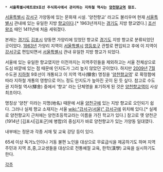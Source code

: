  * '''서울특별시메트로9호선 주식회사에서 관리하는 지하철 역사는 [[양천향교역]] 참조.'''

[[서울특별시]] [[강서구]] 가양동에 있는 문화재 시설. '양천향교' 라고도 불리우며 현재 [[서울특별시]] 관내에 있는 유일한 지방 [[향교]]이다.[* 1963년까지는 [[경기도]] 지방 향교였다.] [[조선]]왕조 때인 1411년에 처음 세워졌다.  

본래는 [[경기도]] [[김포시]] 양동면 가양리에 있었던 향교로 [[경기도]] 지방 향교로 분류되었던 곳이었다. [[1963년]] 가양리 지역이 [[서울특별시]] [[영등포구]] 관할로 편입되고 후에 이 지역이 [[강서구(서울)|강서구]]로 편입되면서 [[서울특별시]] 관내 유일한 지방 향교가 되었다. 

서울에 있는 유일한 향교였지만 이전까지는 지역주민들을 제외하고는 서울 전체상으로 도심 바깥에 있는 점 때문에 인지도가 그리 높지 않았던 곳이었다. 하지만 [[2009년]] [[7월]] 수도권 [[지하철]] 9호선이 개통되고 이 지역 역사(驛舍) 명칭을 '[[양천향교역]]' 로 확정함에 따라 지하철 개통의 영향으로 어느 정도 인지도가 높아진 곳이 된 듯 싶다. 참고로 수도권 지하철 역사(驛舍) 중에서 '향교' 라는 단체명을 표기하게 된 것은 [[양천향교역]]이 사상 최초이다. 

명칭상 '양천' 이라는 지명(地名) 때문에 서울 [[양천구]]에 있는 지방 향교로 오인되기 쉽다. 그러나 실제 향교 소재지는 서울 [[wiki:"강서구(서울)" 강서구]]에 위치해 있다.[* 실제로 양천향교지 근처에는 양천초등학교라는 이름을 가진 학교가 있다.] 참고로 옛 양천군(1914년 [김포시|김포군]에 병합)의 중심지가 바로 양천향교가 있는 가양동 일대였다.

내부에는 정문과 각종 서재 및 교육 강당 등이 있다. 

65세 이상 독거노인이나 거동 불편 노인을 대상으로 무료급식을 제공하기도 하며 지역주민과 지역 초,중,고교생들을 대상으로 전통예절 교육, 한학(漢學) 교육을 실시하기도 한다.

[[각주]]
